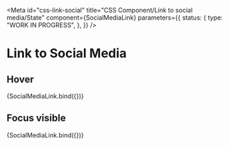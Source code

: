 <!-- @license CC0-1.0 -->


<Meta
  id="css-link-social"
  title="CSS Component/Link to social media/State"
  component={SocialMediaLink}
  parameters={{
    status: {
      type: "WORK IN PROGRESS",
    },
  }}
/>

# Link to Social Media

## Hover

<Canvas>
  <Story name="Hover" args={{ ...exampleArgs, hover: true }}>
    {SocialMediaLink.bind({})}
  </Story>
</Canvas>

## Focus visible

<Canvas>
  <Story name="Focus visible" args={{ ...exampleArgs, focusVisible: true }}>
    {SocialMediaLink.bind({})}
  </Story>
</Canvas>
